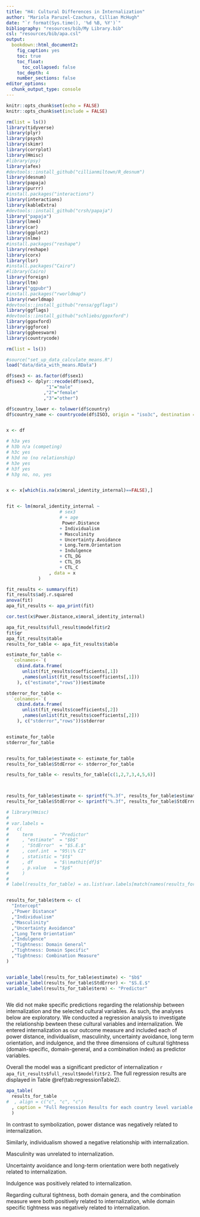```yaml
---
title: "H4: Cultural Differences in Internalization"
author: "Mariola Paruzel-Czachura, Cillian McHugh"
date: "`r format(Sys.time(), '%d %B, %Y')`"
bibliography: "resources/bib/My Library.bib"
csl: "resources/bib/apa.csl"
output:
  bookdown::html_document2:
    fig_caption: yes
    toc: true
    toc_float:
      toc_collapsed: false
    toc_depth: 4
    number_sections: false
editor_options: 
  chunk_output_type: console
---
```


<style>
  .superbigimage{
      overflow-x:scroll;
      white-space: nowrap;
  }

  .superbigimage img{
     max-width: none;
  }


</style>


```r
knitr::opts_chunk$set(echo = FALSE)
knitr::opts_chunk$set(include = FALSE)
```


```r
rm(list = ls())
library(tidyverse)
library(plyr)
library(psych)
library(skimr)
library(corrplot)
library(Hmisc)
#library(psy)
library(afex)
#devtools::install_github("cillianmiltown/R_desnum")
library(desnum)
library(papaja)
library(purrr)
#install.packages("interactions")
library(interactions)
library(kableExtra)
#devtools::install_github("crsh/papaja")
library("papaja")
library(lme4)
library(car)
library(ggplot2)
library(nlme)
#install.packages("reshape")
library(reshape)
library(corx)
library(lsr)
#install.packages("Cairo")
#library(Cairo)
library(foreign)
library(ltm)
library("ggpubr")
#install.packages("rworldmap")
library(rworldmap)
#devtools::install_github("rensa/ggflags")
library(ggflags)
#devtools::install_github("schliebs/ggoxford")
library(ggoxford)
library(ggforce)
library(ggbeeswarm)
library(countrycode)
```



```r
rm(list = ls())

#source("set_up_data_calculate_means.R")
load("data/data_with_means.RData")

df$sex3 <- as.factor(df$sex1)
df$sex3 <- dplyr::recode(df$sex3,
               "1"="male"
              ,"2"="female"
              ,"3"="other")

df$country_lower <- tolower(df$country)
df$country_name <- countrycode(df$ISO3, origin = "iso3c", destination = "country.name")


x <- df
```


```r


# h3a yes
# h3b n/a (competing)
# h3c yes
# h3d no (no relationship)
# h3e yes
# h3f yes
# h3g no, no, yes


x <- x[which(is.na(x$moral_identity_internal)==FALSE),]


fit <- lm(moral_identity_internal ~
                    # sex3
                    # + age
                     Power.Distance
                    + Individualism
                    + Masculinity
                    + Uncertainty.Avoidance
                    + Long.Term.Orientation
                    + Indulgence
                    + CTL_DG
                    + CTL_DS
                    + CTL_C
                , data = x
            )

fit_results <- summary(fit)
fit_results$adj.r.squared
anova(fit)
apa_fit_results <- apa_print(fit)

cor.test(x$Power.Distance,x$moral_identity_internal)

apa_fit_results$full_result$modelfit$r2
fit$qr
apa_fit_results$table
results_for_table <- apa_fit_results$table

estimate_for_table <-
  `colnames<-`(
    cbind.data.frame(
      unlist(fit_results$coefficients[,1])
      ,names(unlist(fit_results$coefficients[,1]))
    ), c("estimate","rows"))$estimate

stderror_for_table <-
  `colnames<-`(
    cbind.data.frame(
      unlist(fit_results$coefficients[,2])
      ,names(unlist(fit_results$coefficients[,2]))
    ), c("stderror","rows"))$stderror


estimate_for_table
stderror_for_table


results_for_table$estimate <- estimate_for_table
results_for_table$StdError <- stderror_for_table

results_for_table <- results_for_table[c(1,2,7,3,4,5,6)]



results_for_table$estimate <- sprintf("%.3f", results_for_table$estimate)
results_for_table$StdError <- sprintf("%.3f", results_for_table$StdError)

# library(Hmisc)
# 
# var.labels = 
#   c(
#     term        = "Predictor" 
#     , "estimate"  = "$b$" 
#     , "StdError"  = "$S.E.$"
#     , conf.int  = "95\\% CI" 
#     , statistic = "$t$" 
#     , df        = "$\\mathit{df}$" 
#     , p.value   = "$p$" 
#     )
# 
# label(results_for_table) = as.list(var.labels[match(names(results_for_table), names(var.labels))])


results_for_table$term <- c(
  "Intercept"
  ,"Power Distance"
  ,"Individualism"
  ,"Masculinity"
  ,"Uncertainty Avoidance"
  ,"Long Term Orientation"
  ,"Indulgence"
  ,"Tightness: Domain General"
  ,"Tightness: Domain Specific"
  ,"Tightness: Combination Measure"
)


variable_label(results_for_table$estimate) <- "$b$"
variable_label(results_for_table$StdError) <- "$S.E.$"
variable_label(results_for_table$term) <- "Predictor"



```

We did not make specific predictions regarding the relationship between internalization and the selected cultural variables. As such, the analyses below are exploratory. We conducted a regression analysis to investigate the relationship bewteen these cultural variables and internalization. We entered internalization as our outcome measure and included each of power distance, individualism, masculinity, uncertainty avoidance, long term orientation, and indulgence, and the three dimensions of cultural tightness (domain-specific, domain-general, and a combination index) as predictor variables.

Overall the model was a significant predictor of internalization `r apa_fit_results$full_result$modelfit$r2`. The full regression results are displayed in Table\ \@ref(tab:regressionTable2).

```r
apa_table(
  results_for_table
#  , align = c("c", "c", "c")
  , caption = "Full Regression Results for each country level variable predicting internalization"
  )

```

In contrast to symbolization, power distance was negatively related to internalization.

Similarly, individualism showed a negative relationship with internalization.

Masculinity was unrelated to internalization.

Uncertainty avoidance and long-term orientation were both negatively related to internalization.

Indulgence was positively related to internalization.

Regarding cultural tightness, both domain genera, and the combination measure were both positively related to internalization, while domain specific tightness was negatively related to internalization.



